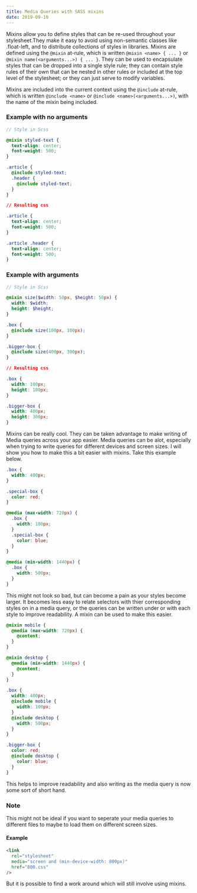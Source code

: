 ```yaml
---
title: Media Queries with SASS mixins
date: 2019-09-10
---
```


Mixins allow you to define styles that can be re-used throughout your stylesheet.They make it easy to
avoid using non-semantic classes like .float-left, and to distribute collections of styles in libraries.
Mixins are defined using the `@mixin` at-rule, which is written `@mixin <name> { ... }` or `@mixin name(<arguments...>) { ... }`.
They can be used to encapsulate styles that can be dropped into a single style rule; they can contain style rules of their own
that can be nested in other rules or included at the top level of the stylesheet; or they can just serve to modify variables.

Mixins are included into the current context using the `@include` at-rule, which is written `@include <name>` or `@include <name>(<arguments...>)`,
with the name of the mixin being included.

### Example with no arguments

```scss
// Style in Scss

@mixin styled-text {
  text-align: center;
  font-weight: 500;
}

.article {
  @include styled-text;
  .header {
    @include styled-text;
  }
}
```

```css
// Resulting css

.article {
  text-align: center;
  font-weight: 500;
}

.article .header {
  text-align: center;
  font-weight: 500;
}
```

### Example with arguments

```scss
// Style in Scss

@mixin size($width: 50px, $height: 50px) {
  width: $width;
  height: $height;
}

.box {
  @include size(100px, 100px);
}

.bigger-box {
  @include size(400px, 300px);
}
```

```css
// Resulting css

.box {
  width: 100px;
  height: 100px;
}

.bigger-box {
  width: 400px;
  height: 300px;
}
```

Mixins can be really cool. They can be taken advantage to make writing of Media queries across your app easier.
Media queries can be alot, especially when trying to write queries for different devices and screen sizes.
I will show you how to make this a bit easier with mixins. Take this example below.

```scss
.box {
  width: 400px;
}

.special-box {
  color: red;
}

@media (max-width: 720px) {
  .box {
    width: 100px;
  }
  .special-box {
    color: blue;
  }
}

@media (min-width: 1440px) {
  .box {
    width: 500px;
  }
}
```

This might not look so bad, but can become a pain as your styles become larger. It becomes less easy to relate selectors with thier corresponding
styles on in a media query, or the queries can be written under or with each style to improve readability. A mixin can be used to make this easier.

```scss
@mixin mobile {
  @media (max-width: 720px) {
    @content;
  }
}

@mixin desktop {
  @media (min-width: 1440px) {
    @content;
  }
}

.box {
  width: 400px;
  @include mobile {
    width: 100px;
  }
  @include desktop {
    width: 500px;
  }
}

.bigger-box {
  color: red;
  @include desktop {
    color: blue;
  }
}
```

This helps to improve readability and also writing as the media query is now some sort of short hand.

### Note

This might not be ideal if you want to seperate your media queries to different files to maybe to load them on different screen sizes.

#### Example

```html
<link
  rel="stylesheet"
  media="screen and (min-device-width: 800px)"
  href="800.css"
/>
```

But it is possible to find a work around which will still involve using mixins.

